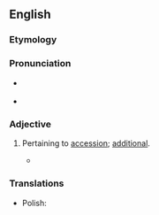 ==English==

===Etymology===
{{suffix|en|accession|al}}

===Pronunciation===
* {{a|US}} {{IPA|en|/æk.ˈsɛʃ.nəl/|/æk.ˈsɛʃ.ən.əl/|/æk.ˈsɛʃ.ən.l/}}
* {{audio|en|LL-Q1860 (eng)-Vealhurl-accessional.wav|Audio (Southern England)}}

===Adjective===
{{head|en|adjective}}

# {{lb|en|rare}} Pertaining to [[accession]]; [[additional]].
#* {{RQ:Browne Pseudodoxia Epidemica|passage=Again, whereas men affirm they perceive an addition of ponderosity in dead bodies, comparing them usually unto blocks and stones, whensoever they lift or carry them; this '''accessional''' preponderancy is rather in appearance than reality.}}

===Translations===
{{trans-top}}
{{trans-mid}}
* Polish: {{t+|pl|akcesyjny}}
{{trans-bottom}}